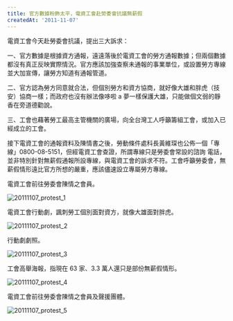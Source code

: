 ```yaml
---
title: 官方數據粉飾太平，電資工會赴勞委會抗議無薪假
createdAt: '2011-11-07'
---
```


電資工會今天赴勞委會抗議，提出三大訴求：

一、官方數據是根據資方通報，遠遠落後於電資工會的勞方通報數據；但兩個數據都沒有真正反映實際情況。官方應該加強查察未通報的事業單位，或設置勞方專線並大加宣傳，讓勞方知道有通報管道。

二、官方認為勞方同意就合法，但個別勞方和資方協商，就好像大雄和胖虎（技安）協商一樣；而政府也沒有辦法像哆啦 a 夢一樣保護大雄，只能做個文弱的靜香在旁道德勸說。

三、工會也藉著勞工最高主管機關的廣場，向全台灣工人呼籲籌組工會，或加入已經成立的工會。

接下電資工會的通報資料及陳情書之後，勞動條件處科長黃維琛也公佈一個「專線」0800-08-5151，但經電資工會查證，所謂專線只是勞委會常設的諮詢 電話，並非特別針對無薪假通報所設專線，與電資工會的訴求不符。工會呼籲勞委會，無薪假情形遠比官方所想的嚴重，應該儘速設立專屬勞方專線。

電資工會前往勞委會陳情之會員。

![20111107_protest_1](/images/20111107_protest_1.jpg)

電資工會行動劇，諷刺勞工個別面對資方，就像大雄面對胖虎。

![20111107_protest_2](/images/20111107_protest_2.jpg)

行動劇劇照。

![20111107_protest_3](/images/20111107_protest_3.jpg)

工會高舉海報，指現在 63 家、3.3 萬人還只是部份無薪假情形。

![20111107_protest_4](/images/20111107_protest_4.jpg)

電資工會前往勞委會陳情之會員及聲援團體。

![20111107_protest_5](/images/20111107_protest_5.jpg)
